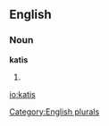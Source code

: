 
==English==

===Noun===
'''katis'''

# {{plural of|[[kati]]}}

[[Category:English plurals]]

[[io:katis]]